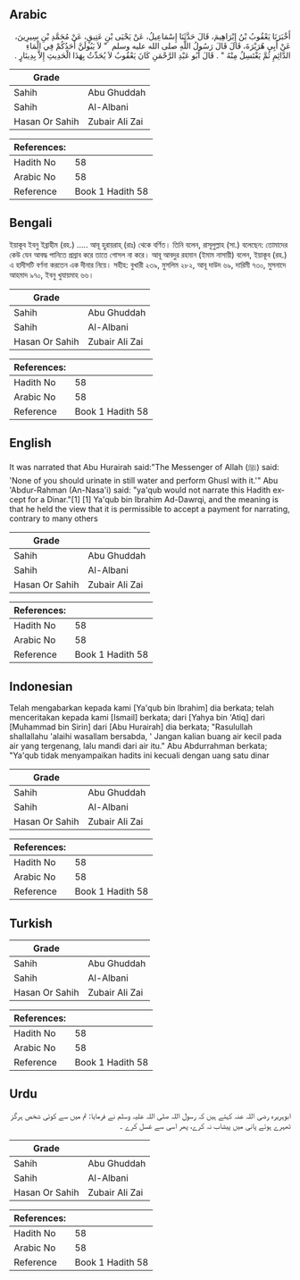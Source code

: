 ## Arabic


<div dir="rtl" lang="ar" style={{fontSize:'larger',backgroundColor:'#f8f9fa',padding:20}}>
أَخْبَرَنَا يَعْقُوبُ بْنُ إِبْرَاهِيمَ، قَالَ حَدَّثَنَا إِسْمَاعِيلُ، عَنْ يَحْيَى بْنِ عَتِيقٍ، عَنْ مُحَمَّدِ بْنِ سِيرِينَ، عَنْ أَبِي هُرَيْرَةَ، قَالَ قَالَ رَسُولُ اللَّهِ صلى الله عليه وسلم ‏ "‏ لاَ يَبُولَنَّ أَحَدُكُمْ فِي الْمَاءِ الدَّائِمِ ثُمَّ يَغْتَسِلُ مِنْهُ ‏"‏ ‏.‏ قَالَ أَبُو عَبْدِ الرَّحْمَنِ كَانَ يَعْقُوبُ لاَ يُحَدِّثُ بِهَذَا الْحَدِيثِ إِلاَّ بِدِينَارٍ ‏.‏
</div>
<div style={{backgroundColor:'#f8f9fa',padding:20, marginBottom: 10}}><table> <thead> <tr> <th>Grade</th> <th></th> </tr> </thead> <tbody> <tr><td>Sahih</td><td>Abu Ghuddah</td></tr><tr><td>Sahih</td><td>Al-Albani</td></tr><tr><td>Hasan Or Sahih</td><td>Zubair Ali Zai</td></tr></tbody></table><table> <thead> <tr> <th>References:</th> <th></th> </tr> </thead> <tbody><tr><td>Hadith No</td><td>58</td></tr><tr><td>Arabic No</td><td>58</td></tr><tr><td>Reference</td><td>Book 1 Hadith 58</td></tr></tbody></table></div>

## Bengali


<div dir="ltr" lang="bn" style={{fontSize:'larger',backgroundColor:'#f8f9fa',padding:20}}>
ইয়াকূব ইবনু ইব্রাহীম (রহ.) ..... আবূ হুরায়রাহ্ (রাঃ) থেকে বর্ণিত। তিনি বলেন, রাসূলুল্লাহ (সা.) বলেছেন: তোমাদের কেউ যেন আবদ্ধ পানিতে প্রস্রাব করে তাতে গোসল না করে। আবূ আবদুর রহমান (ইমাম নাসায়ী) বলেন, ইয়াকূব (রহ.) এ হাদীসটি বর্ণনা করতেন এক দীনার নিয়ে। সহীহ: বুখারী ২৩৯, মুসলিম ২৮২, আবূ দাউদ ৬৯, দারিমী ৭৩০, মুসনাদে আহমাদ ৯৭০, ইবনু খুযায়মাহ ৬৬।
</div>
<div style={{backgroundColor:'#f8f9fa',padding:20, marginBottom: 10}}><table> <thead> <tr> <th>Grade</th> <th></th> </tr> </thead> <tbody> <tr><td>Sahih</td><td>Abu Ghuddah</td></tr><tr><td>Sahih</td><td>Al-Albani</td></tr><tr><td>Hasan Or Sahih</td><td>Zubair Ali Zai</td></tr></tbody></table><table> <thead> <tr> <th>References:</th> <th></th> </tr> </thead> <tbody><tr><td>Hadith No</td><td>58</td></tr><tr><td>Arabic No</td><td>58</td></tr><tr><td>Reference</td><td>Book 1 Hadith 58</td></tr></tbody></table></div>

## English


<div dir="ltr" lang="en" style={{fontSize:'larger',backgroundColor:'#f8f9fa',padding:20}}>
It was narrated that Abu Hurairah said:"The Messenger of Allah (ﷺ) said: 'None of you should urinate in still water and perform Ghusl with it.'" Abu 'Abdur-Rahman (An-Nasa'i) said: "ya'qub would not narrate this Hadith except for a Dinar."[1] [1] Ya'qub bin Ibrahim Ad-Dawrqi, and the meaning is that he held the view that it is permissible to accept a payment for narrating, contrary to many others
</div>
<div style={{backgroundColor:'#f8f9fa',padding:20, marginBottom: 10}}><table> <thead> <tr> <th>Grade</th> <th></th> </tr> </thead> <tbody> <tr><td>Sahih</td><td>Abu Ghuddah</td></tr><tr><td>Sahih</td><td>Al-Albani</td></tr><tr><td>Hasan Or Sahih</td><td>Zubair Ali Zai</td></tr></tbody></table><table> <thead> <tr> <th>References:</th> <th></th> </tr> </thead> <tbody><tr><td>Hadith No</td><td>58</td></tr><tr><td>Arabic No</td><td>58</td></tr><tr><td>Reference</td><td>Book 1 Hadith 58</td></tr></tbody></table></div>

## Indonesian


<div dir="ltr" lang="id" style={{fontSize:'larger',backgroundColor:'#f8f9fa',padding:20}}>
Telah mengabarkan kepada kami [Ya'qub bin Ibrahim] dia berkata; telah menceritakan kepada kami [Ismail] berkata; dari [Yahya bin 'Atiq] dari [Muhammad bin Sirin] dari [Abu Hurairah] dia berkata; "Rasulullah shallallahu 'alaihi wasallam bersabda, ' Jangan kalian buang air kecil pada air yang tergenang, lalu mandi dari air itu." Abu Abdurrahman berkata; "Ya'qub tidak menyampaikan hadits ini kecuali dengan uang satu dinar
</div>
<div style={{backgroundColor:'#f8f9fa',padding:20, marginBottom: 10}}><table> <thead> <tr> <th>Grade</th> <th></th> </tr> </thead> <tbody> <tr><td>Sahih</td><td>Abu Ghuddah</td></tr><tr><td>Sahih</td><td>Al-Albani</td></tr><tr><td>Hasan Or Sahih</td><td>Zubair Ali Zai</td></tr></tbody></table><table> <thead> <tr> <th>References:</th> <th></th> </tr> </thead> <tbody><tr><td>Hadith No</td><td>58</td></tr><tr><td>Arabic No</td><td>58</td></tr><tr><td>Reference</td><td>Book 1 Hadith 58</td></tr></tbody></table></div>

## Turkish


<div dir="ltr" lang="tr" style={{fontSize:'larger',backgroundColor:'#f8f9fa',padding:20}}>

</div>
<div style={{backgroundColor:'#f8f9fa',padding:20, marginBottom: 10}}><table> <thead> <tr> <th>Grade</th> <th></th> </tr> </thead> <tbody> <tr><td>Sahih</td><td>Abu Ghuddah</td></tr><tr><td>Sahih</td><td>Al-Albani</td></tr><tr><td>Hasan Or Sahih</td><td>Zubair Ali Zai</td></tr></tbody></table><table> <thead> <tr> <th>References:</th> <th></th> </tr> </thead> <tbody><tr><td>Hadith No</td><td>58</td></tr><tr><td>Arabic No</td><td>58</td></tr><tr><td>Reference</td><td>Book 1 Hadith 58</td></tr></tbody></table></div>

## Urdu


<div dir="rtl" lang="ur" style={{fontSize:'larger',backgroundColor:'#f8f9fa',padding:20}}>
ابوہریرہ رضی اللہ عنہ کہتے ہیں کہ رسول اللہ صلی اللہ علیہ وسلم نے فرمایا: تم میں سے کوئی شخص ہرگز ٹھہرے ہوئے پانی میں پیشاب نہ کرے، پھر اسی سے غسل کرے ۔
</div>
<div style={{backgroundColor:'#f8f9fa',padding:20, marginBottom: 10}}><table> <thead> <tr> <th>Grade</th> <th></th> </tr> </thead> <tbody> <tr><td>Sahih</td><td>Abu Ghuddah</td></tr><tr><td>Sahih</td><td>Al-Albani</td></tr><tr><td>Hasan Or Sahih</td><td>Zubair Ali Zai</td></tr></tbody></table><table> <thead> <tr> <th>References:</th> <th></th> </tr> </thead> <tbody><tr><td>Hadith No</td><td>58</td></tr><tr><td>Arabic No</td><td>58</td></tr><tr><td>Reference</td><td>Book 1 Hadith 58</td></tr></tbody></table></div>